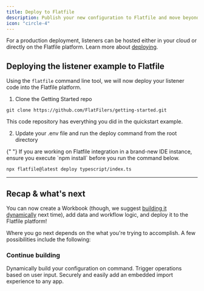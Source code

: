 ```yaml
---
title: Deploy to Flatfile
description: Publish your new configuration to Flatfile and move beyond this simple sandbox.
icon: "circle-4"
---
```


<Snippet file="shared/dxpbanner.mdx" />

For a production deployment, listeners can be hosted either in your cloud or directly on the Flatfile platform. Learn more about [deploying](../developer-tools/deploying).

## Deploying the listener example to Flatfile

Using the `flatfile` command line tool, we will now deploy your listener code into the Flatfile platform.

1. Clone the Getting Started repo

```terminal
git clone https://github.com/FlatFilers/getting-started.git
```

<CardGroup cols={1}>
  <Card
    title="getting-started"
    href="https://github.com/FlatFilers/getting-started"
    icon="github"
  >
    This code repository has everything you did in the quickstart example.
  </Card>
</CardGroup>

2. Update your .env file and run the deploy command from the root directory

<Note>
  {" "}
  If you are working on Flatfile integration in a brand-new IDE instance, ensure
  you execute `npm install` before you run the command below.
</Note>

```terminal
npx flatfile@latest deploy typescript/index.ts
```

---

## Recap & what's next

You can now create a Workbook (though, we suggest [building it dynamically](/guides/dynamic-configurations) next time), add data and workflow logic, and deploy it to the Flatfile platform!

Where you go next depends on the what you're trying to accomplish. A few possibilities include the following:

### Continue building

<CardGroup cols={3}>
  <Card
    title="Dynamically build a Workbook"
    icon="object-group"
    href="/guides/dynamic-configurations"
  >
    Dynamically build your configuration on command.
  </Card>
  <Card title="Build more actions" icon="bolt" href="/guides/actions">
    Trigger operations based on user input.
  </Card>
  <Card
    title="Embed in your app"
    icon="person-to-portal"
    href="/use-cases/embedding"
  >
    Securely and easily add an embedded import experience to any app.
  </Card>
</CardGroup>
